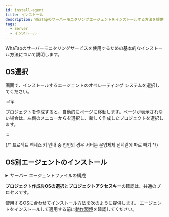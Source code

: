```yaml
---
id: install-agent
title: インストール
description: WhaTapのサーバーモニタリングエージェントをインストールする方法を提供します。
tags:
  - Server
  - インストール
---
```



WhaTapのサーバーモニタリングサービスを使用するための基本的なインストール方法について説明します。


<Agentsignupguide />

<Youtube ko='ZLPbs0jnF9k' en='GHev0jbMrIQ' ja='GHev0jbMrIQ' />


<Createprojectv2 />

## OS選択

<Cmdname sid="side_agentInstall" className="uitext" />画面で、インストールするエージェントのオペレーティング システムを選択してください。

<ImgLang img='server-select-os.png' desc='OSの選択'/>

:::tip

プロジェクトを作成すると、自動的に<Cmdname sid="agent_installation" className="uitext" />ページに移動します。<Cmdname sid="agent_installation" className="uitext" />ページが表示されない場合は、左側のメニューから<Cmdname sid="all_projects" className="uitext" />を選択し、新しく作成したプロジェクトを選択します。

:::

{/* 프로젝트 액세스 키 안내 중 첨언의 경우 서버는 운영체제 선택란에 따로 빼기 */}


<Accesskey />

## OS別エージェントのインストール

<details>
<summary>サーバー エージェントファイルの構成</summary>


<Svcpf />


<Svlfcpf />


<Svwcpf />

</details>

**プロジェクト作成**後**OSの選択**と**プロジェクトアクセスキー**の確認は、共通のプロセスです。 

使用するOSに合わせてインストール方法を次のように提供します。 エージェントをインストールして適用する前に[動作環境](supported-spec)を確認してください。

<DocCardList/>
